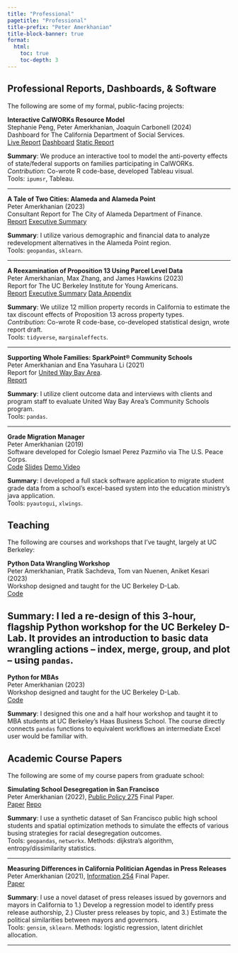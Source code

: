 ```yaml
---
title: "Professional"
pagetitle: "Professional"
title-prefix: "Peter Amerkhanian"
title-block-banner: true
format:
  html:
    toc: true
    toc-depth: 3
---  
```



## Professional Reports, Dashboards, & Software

The following are some of my formal, public-facing projects:

<i class="bi bi-file-bar-graph"></i> **Interactive CalWORKs Resource Model**  
Stephanie Peng, Peter Amerkhanian, Joaquín Carbonell (2024)  
Dashboard for The California Department of Social Services.  
[Live Report](https://www.cdss.ca.gov/inforesources/calworks-summary/program-services-utilization/poverty-measures){.btn .btn-outline-primary .btn-sm role="button"}
[Dashboard](https://public.tableau.com/app/profile/peter.amerkhanian7533/viz/CalWORKsResourceModel/CalWORKsResourceModel){.btn .btn-outline-primary .btn-sm role="button"}
[Static Report](https://drive.google.com/file/d/1xOP5gBiWarYX0LPAnV_fZAT6McTSUm9M/view?usp=sharing){.btn .btn-outline-primary .btn-sm role="button"}  

**Summary**: We produce an interactive tool to model the anti-poverty effects of state/federal supports on families participating in CalWORKs.   
*Contribution*: Co-wrote R code-base, developed Tableau visual.  
Tools: `ipumsr`, Tableau.

---

<i class="bi bi-newspaper"></i> **A Tale of Two Cities: Alameda and Alameda Point**  
Peter Amerkhanian (2023)  
Consultant Report for The City of Alameda Department of Finance.  
[Report](https://drive.google.com/file/d/1V5enQS_yZMJauFjUiydXCRnBW_kn0Wqu/view?usp=sharing){.btn .btn-outline-primary .btn-sm role="button"}
[Executive Summary](https://drive.google.com/file/d/1ZPgBJAXno9L-nKyH6PO5Xrprh5ngch-d/view?usp=sharing){.btn .btn-outline-primary .btn-sm role="button"}   


**Summary**: I utilize various demographic and financial data to analyze redevelopment alternatives in the Alameda Point region.  
Tools: `geopandas`, `sklearn`.

---

<i class="bi bi-newspaper"></i> **A Reexamination of Proposition 13 Using Parcel Level Data**  
Peter Amerkhanian, Max Zhang, and James Hawkins (2023)  
Report for The UC Berkeley Institute for Young Americans.  
[Report](https://youngamericans.berkeley.edu/wp-content/uploads/2023/02/Report_A-Reexamination-of-Proposition-13-Using-Parcel-Level-Data_final.pdf){.btn .btn-outline-primary .btn-sm role="button"}
[Executive Summary](https://youngamericans.berkeley.edu/2023/02/a-reexamination-of-proposition-13-using-parcel-level-data/){.btn .btn-outline-primary .btn-sm role="button"}
[Data Appendix](https://youngamericans.berkeley.edu/wp-content/uploads/2023/02/Report_Benchmarking-The-Zillow-Transaction-and-Assessment-Dataset-ZTRAX_final.pdf){.btn .btn-outline-primary .btn-sm role="button"}

**Summary**: We utilize 12 million property records in California to estimate the tax discount effects of Proposition 13 across property types.   
*Contribution*: Co-wrote R code-base, co-developed statistical design, wrote report draft.  
Tools: `tidyverse`, `marginaleffects`.

---

<i class="bi bi-newspaper"></i> **Supporting Whole Families: SparkPoint® Community Schools**  
Peter Amerkhanian and Ena Yasuhara Li (2021)  
Report for <a href="https://uwba.org/our-impact/research-and-publications/">United Way Bay Area</a>.  
[Report](https://uwba.org/wp-content/uploads/2022/04/21-Support_Whole_families_SparkPoint_Community_Schools.pdf){.btn .btn-outline-primary .btn-sm role="button"} 

**Summary**: I utilize client outcome data and interviews with clients and program staff to evaluate United Way Bay Area's Community Schools program.  
Tools: `pandas`.

---

<i class="bi bi-code-square"></i> **Grade Migration Manager**  
Peter Amerkhanian (2019)  
Software developed for Colegio Ismael Perez Pazmiño via The U.S. Peace Corps.   
[Code](https://github.com/peter-amerkhanian/grade-manager){.btn .btn-outline-primary .btn-sm role="button"} 
[Slides](https://docs.google.com/presentation/d/1c3OQMwLTboWrP0cyoQrkerRkpXzk0QYFBTg6Bycah7c/edit?usp=sharing){.btn .btn-outline-primary .btn-sm role="button"} 
[Demo Video](https://youtu.be/C7hel3R0OKo?si=Oan6iWskowB4NTIB){.btn .btn-outline-primary .btn-sm role="button"}       

**Summary**: I developed a full stack software application to migrate student grade data from a school's excel-based system into the education ministry's java application.  
Tools: `pyautogui`, `xlwings`.


## Teaching

The following are courses and workshops that I've taught, largely at UC Berkeley:

<i class="bi bi-mortarboard"></i> **Python Data Wrangling Workshop**  
Peter Amerkhanian, Pratik Sachdeva, Tom van Nuenen, Aniket Kesari (2023)  
Workshop designed and taught for the UC Berkeley D-Lab.  
[Code](https://github.com/dlab-berkeley/Python-Data-Wrangling/tree/dda0513ab19cf802d82ee76b793038a958d8fc15){.btn .btn-outline-primary .btn-sm role="button"}

**Summary**: I led a re-design of this 3-hour, flagship Python workshop for the UC Berkeley D-Lab. It provides an introduction to basic data wrangling actions -- index, merge, group, and plot -- using `pandas`.  
---

<i class="bi bi-mortarboard"></i> **Python for MBAs**  
Peter Amerkhanian (2023)  
Workshop designed and taught for the UC Berkeley D-Lab.  
[Code](https://github.com/dlab-berkeley/HAAS-Python-Workshop/tree/72a719d13a974806d57a5278748f1083159ebf2e){.btn .btn-outline-primary .btn-sm role="button"}

**Summary**: I designed this one and a half hour workshop and taught it to MBA students at UC Berkeley's Haas Business School. The course directly connects `pandas` functions to equivalent workflows an intermediate Excel user would be familiar with.



## Academic Course Papers
The following are some of my course papers from graduate school:

**Simulating School Desegregation in San Francisco**  
Peter Amerkhanian (2022), <a href="https://www.globalpolicy.science/courses">Public Policy 275</a> Final Paper.  
[Paper](https://drive.google.com/file/d/1vRbN9dOT8-uFneSbTShG2RMmztQULrX4/view?usp=sharing){.btn .btn-outline-primary .btn-sm role="button"}
[Repo](https://github.com/peter-amerkhanian/sf-schools-simulation){.btn .btn-outline-primary .btn-sm role="button"}

**Summary**: I use a synthetic dataset of San Francisco public high school students and spatial optimization methods to simulate the effects of various busing strategies for racial desegregation outcomes.  
Tools: `geopandas`, `networkx`. Methods: dijkstra's algorithm, entropy/dissimilarity statistics.

---

**Measuring Differences in California Politician Agendas in Press Releases**  
Peter Amerkhanian (2021), <a href="https://people.ischool.berkeley.edu/~dbamman/info256.html">Information 254</a> Final Paper.  
[Paper](https://drive.google.com/file/d/134YMeVodA3_kytoq-u8rqO34b3U6Bkoy/view?usp=sharing){.btn .btn-outline-primary .btn-sm role="button"}

**Summary**: I use a novel dataset of press releases issued by governors and mayors in California to 1.) Develop a regression model to identify press release authorship, 2.) Cluster press releases by topic, and 3.) Estimate the political similarities between mayors and governors.  
Tools: `gensim`, `sklearn`. Methods: logistic regression, latent dirichlet allocation.

---


